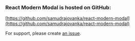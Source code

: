
<Meta title="Home/GitHub" />

### React Modern Modal is hosted on GitHub:

[https://github.com/samudrajovanka/react-modern-modal](https://github.com/samudrajovanka/react-modern-modal)

For support, please create [an issue](https://github.com/samudrajovanka/react-modern-modal/issues).
